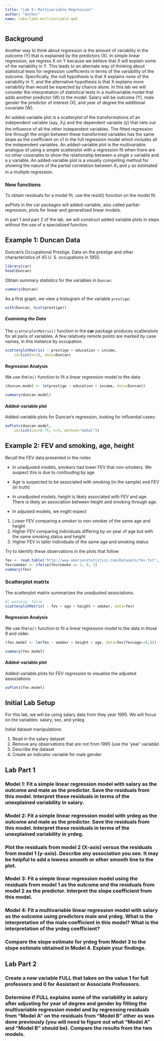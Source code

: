 ```yaml
---
title: "Lab 5: Multivariable Regression"
author: "Author"
name: labs/lab5-multivariable.qmd
---
```


## Background

Another way to think about regression is the amount of variablity in the outcome (Y) that is explained by the predictors (X). In simple linear regression, we regress X on Y because we believe that X will explain some of the variability in Y. This leads to an alternate way of thinking about statistical tests for regression coefficients in terms of the variability of the outcome. Specifically, the null hypothesis is that X explains none of the variability in Y, and the alternative hypothesis is that X explains more variability than would be expected by chance alone. In this lab we will consider the interpretation of statistical tests in a multivariable model that adds another predictor (W) to the model. Salary will be outcome (Y), male gender the predictor of interest (X), and year of degree the additional covariate (W).

An added-variable plot is a scatterplot of the transformations of an independent variable (say, $X_1$) and the dependent variable ($y$) that nets out the influence of all the other independent variables. The fitted regression line through the origin between these transformed variables has the same slope as the coefficient on x1 in the full regression model which includes all the independent variables. An added-variable plot is the multivariable analogue of using a simple scatterplot with a regression fit when there are no other covariates to show the relationship between a single x variable and a y variable. An added-variable plot is a visually compelling method for showing the nature of the partial correlation between $X_1$ and y as estimated in a multiple regression.

### New functions

To obtain residuals for a model fit, use the resid() function on the model fit.

avPlots in the car packages will added-variable, also called partial-regression, plots for linear and generalized linear models.

In part 1 and part 2 of the lab, we will construct added variable plots in steps without the use of a specialized function.

## Example 1: Duncan Data

Duncan's Occupational Prestige. Data on the prestige and other characteristics of 45 U. S. occupations in 1950.

```r
library(car)
head(Duncan)
```

Obtain summary statistics for the variables in `Duncan`:

```r
summary(Duncan)
```

As a first graph, we view a histogram of the variable `prestige`:

```r
with(Duncan, hist(prestige))
```

##### Examining the Data

The `scatterplotMatrix()` function in the **car** package produces scatterplots for all paris of variables. A few relatively remote points are marked by case names, in this instance by occupation.

```r
scatterplotMatrix( ~ prestige + education + income, 
    id=list(n=3), data=Duncan)
```

#### Regression Analysis

We use the`lm()` function to fit a linear regression model to the data:

```r
(duncan.model <- lm(prestige ~ education + income, data=Duncan))
```

```r
summary(duncan.model)
```

#### Added-variable plot

Added-variable plots for Duncan's regression, looking for influential cases:

```r
avPlots(duncan.model, 
    id=list(cex=0.75, n=3, method="mahal"))
```

## Example 2: FEV and smoking, age, height

Recall the FEV data presented in the notes

-   In unadjusted models, smokers had lower FEV that non-smokers. We suspect this is due to confouding by age

-   Age is suspected to be associated with smoking (in the sample) and FEV (in truth)

-   In unadjusted models, height is likely associated with FEV and age. There is likely an association between height and smoking through age.

-   In adjusted models, we might expect

1.  Lower FEV comparing a smoker to non-smoker of the same age and height
2.  Higher FEV comparing individuals differing by on year of age but with the same smoking status and height
3.  Higher FEV in taller individuals of the same age and smoking status

Try to identify these observations in the plots that follow

```r
fev <- read.table("http://www.emersonstatistics.com/Datasets/fev.txt", header = TRUE)
fev$smoker <- ifelse(fev$smoke == 2, 0, 1)
summary(fev)
```

### Scatterplot matrix

The scatterplot matrix summarizes the unadjusted associations.

```r
#| warning: false
scatterplotMatrix( ~ fev + age + height + smoker, data=fev)
```

#### Regression Analysis

We use the`lm()` function to fit a linear regression model to the data in those 9 and older.

```r
(fev.model <- lm(fev ~ smoker + height + age, data=fev[fev$age>=9,]))
```

```r
summary(fev.model)
```

#### Added-variable plot

Added-variable plots for FEV regression to visualize the adjusted associations

```r
avPlots(fev.model)
```

## Initial Lab Setup

For this lab, we will be using salary data from they year 1995. We will focus on the variables: salary, sex, and yrdeg

Initial dataset manipulations

1.  Read in the salary dataset
2.  Remove any observations that are not from 1995 (use the 'year' variable)
3.  Describe the dataset
4.  Create an indicator variable for male gender

## Lab Part 1

### Model 1: Fit a simple linear regression model with salary as the outcome and male as the predictor. Save the residuals from this model. Interpret these residuals in terms of the unexplained variability in salary.

### Model 2: Fit a simple linear regression model with yrdeg as the outcome and male as the predictor. Save the residuals from this model. Interpret these residuals in terms of the unexplained variability in yrdeg.

### Plot the residuals from model 2 (X-axis) versus the residuals from model 1 (y-axis). Describe any association you see. It may be helpful to add a lowess smooth or other smooth line to the plot.

### Model 3: Fit a simple linear regression model using the residuals from model 1 as the outcome and the residuals from model 2 as the predictor. Interpret the slope coefficient from this model.

### Model 4: Fit a multivariable linear regression model with salary as the outcome using predictors male and yrdeg. What is the interpretation of the male coefficient in this model? What is the interpretation of the yrdeg coefficient?

### Compare the slope estimate for yrdeg from Model 3 to the slope estimate obtained in Model 4. Explain your findings.

## Lab Part 2

### Create a new variable FULL that takes on the value 1 for full professors and 0 for Assistant or Associate Professors.

### Determine if FULL explains some of the variability in salary after adjusting for year of degree and gender by fitting the multivariable regression model and by regressing residuals from “Model A” on the residuals from “Model B” other as was done previously (you will need to figure out what “Model A” and “Model B” should be). Compare the results from the two models.
